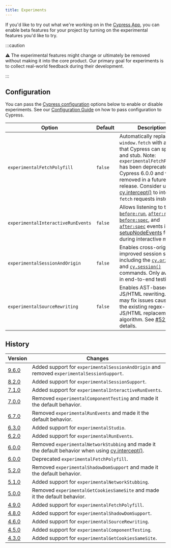 ```yaml
---
title: Experiments
---
```


If you'd like to try out what we're working on in the
[Cypress App](/guides/core-concepts/cypress-app), you can enable beta features
for your project by turning on the experimental features you'd like to try.

:::caution

⚠️ The experimental features might change or ultimately be removed without
making it into the core product. Our primary goal for experiments is to collect
real-world feedback during their development.

:::

## Configuration

You can pass the [Cypress configuration](/guides/references/configuration)
options below to enable or disable experiments. See our
[Configuration Guide](/guides/references/configuration) on how to pass
configuration to Cypress.

| Option                             | Default | Description                                                                                                                                                                                                                                                                                                                    |
| ---------------------------------- | ------- | ------------------------------------------------------------------------------------------------------------------------------------------------------------------------------------------------------------------------------------------------------------------------------------------------------------------------------ |
| `experimentalFetchPolyfill`        | `false` | Automatically replaces `window.fetch` with a polyfill that Cypress can spy on and stub. Note: `experimentalFetchPolyfill` has been deprecated in Cypress 6.0.0 and will be removed in a future release. Consider using [cy.intercept()](/api/commands/intercept) to intercept `fetch` requests instead.                        |
| `experimentalInteractiveRunEvents` | `false` | Allows listening to the [`before:run`](/api/plugins/before-run-api), [`after:run`](/api/plugins/after-run-api), [`before:spec`](/api/plugins/before-spec-api), and [`after:spec`](/api/plugins/after-spec-api) events in the [setupNodeEvents](/guides/tooling/plugins-guide#using-a-plugin) function during interactive mode. |
| `experimentalSessionAndOrigin`     | `false` | Enables cross-origin and improved session support, including the [`cy.origin()`](/api/commands/origin) and [`cy.session()`](/api/commands/session) commands. Only available in end-to-end testing.                                                                                                                             |
| `experimentalSourceRewriting`      | `false` | Enables AST-based JS/HTML rewriting. This may fix issues caused by the existing regex-based JS/HTML replacement algorithm. See [#5273](https://github.com/cypress-io/cypress/issues/5273) for details.                                                                                                                         |

## History

| Version                                     | Changes                                                                                                                      |
| ------------------------------------------- | ---------------------------------------------------------------------------------------------------------------------------- |
| [9.6.0](/guides/references/changelog#9-6-0) | Added support for `experimentalSessionAndOrigin` and removed `experimentalSessionSupport`.                                   |
| [8.2.0](/guides/references/changelog#8-2-0) | Added support for `experimentalSessionSupport`.                                                                              |
| [7.1.0](/guides/references/changelog#7-1-0) | Added support for `experimentalInteractiveRunEvents`.                                                                        |
| [7.0.0](/guides/references/changelog#7-0-0) | Removed `experimentalComponentTesting` and made it the default behavior.                                                     |
| [6.7.0](/guides/references/changelog#6-7-0) | Removed `experimentalRunEvents` and made it the default behavior.                                                            |
| [6.3.0](/guides/references/changelog#6-3-0) | Added support for `experimentalStudio`.                                                                                      |
| [6.2.0](/guides/references/changelog#6-2-0) | Added support for `experimentalRunEvents`.                                                                                   |
| [6.0.0](/guides/references/changelog#6-0-0) | Removed `experimentalNetworkStubbing` and made it the default behavior when using [cy.intercept()](/api/commands/intercept). |
| [6.0.0](/guides/references/changelog#6-0-0) | Deprecated `experimentalFetchPolyfill`.                                                                                      |
| [5.2.0](/guides/references/changelog#5-2-0) | Removed `experimentalShadowDomSupport` and made it the default behavior.                                                     |
| [5.1.0](/guides/references/changelog#5-1-0) | Added support for `experimentalNetworkStubbing`.                                                                             |
| [5.0.0](/guides/references/changelog#5-0-0) | Removed `experimentalGetCookiesSameSite` and made it the default behavior.                                                   |
| [4.9.0](/guides/references/changelog#4-9-0) | Added support for `experimentalFetchPolyfill`.                                                                               |
| [4.8.0](/guides/references/changelog#4-8-0) | Added support for `experimentalShadowDomSupport`.                                                                            |
| [4.6.0](/guides/references/changelog#4-6-0) | Added support for `experimentalSourceRewriting`.                                                                             |
| [4.5.0](/guides/references/changelog#4-5-0) | Added support for `experimentalComponentTesting`.                                                                            |
| [4.3.0](/guides/references/changelog#4-3-0) | Added support for `experimentalGetCookiesSameSite`.                                                                          |
